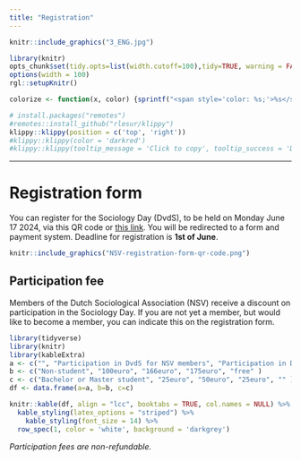 ```yaml
---
title: "Registration"
---  
```


```r
knitr::include_graphics("3_ENG.jpg")
```

 <script src="https://kit.fontawesome.com/a076d05399.js" crossorigin="anonymous"></script>
 
<!---
https://stackoverflow.com/questions/30110377/saving-leaflet-output-as-html
--->
  
```r
library(knitr)
opts_chunk$set(tidy.opts=list(width.cutoff=100),tidy=TRUE, warning = FALSE, message = FALSE,comment = "#>", cache=TRUE, class.source=c("test"), class.output=c("test2"), cache.lazy = FALSE)
options(width = 100) 
rgl::setupKnitr()

colorize <- function(x, color) {sprintf("<span style='color: %s;'>%s</span>", color, x) }

```

```r
# install.packages("remotes")
#remotes::install_github("rlesur/klippy")
klippy::klippy(position = c('top', 'right'))
#klippy::klippy(color = 'darkred')
#klippy::klippy(tooltip_message = 'Click to copy', tooltip_success = 'Done')
```

--- 

# Registration form

You can register for the Sociology Day (DvdS), to be held on Monday June 17 2024, via this QR code or [this link](https://app.clubcollect.com/forms/nl/nsv/registration-form-sociology-day-2025). You will be redirected to a form and payment system. Deadline for registration is **1st of June**.

```r
knitr::include_graphics("NSV-registration-form-qr-code.png")
```

## Participation fee  

Members of the Dutch Sociological Association (NSV) receive a discount on participation in the Sociology Day. If you are not yet a member, but would like to become a member, you can indicate this on the registration form.


```r
library(tidyverse)
library(knitr)
library(kableExtra)
a <- c("", "Participation in DvdS for NSV members", "Participation in DvdS + NSV membership (until 31-12-2025)", "Participation in DvdS without NSV membership", "Participation in DvdS for NSV honorary members" )
b <- c("Non-student", "100euro", "166euro", "175euro", "free" )
c <- c("Bachelor or Master student", "25euro", "50euro", "25euro", "" )
df <- data.frame(a=a, b=b, c=c)

knitr::kable(df, align = "lcc", booktabs = TRUE, col.names = NULL) %>%
  kable_styling(latex_options = "striped") %>% 
    kable_styling(font_size = 14) %>% 
  row_spec(1, color = 'white', background = 'darkgrey') 


```

*Participation fees are non-refundable.*

